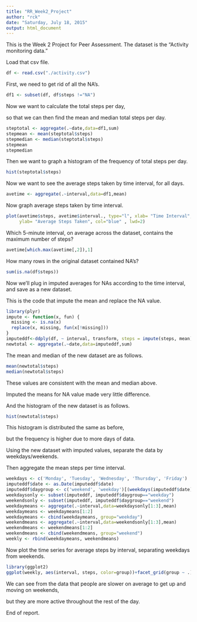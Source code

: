```yaml
---
title: "RR_Week2_Project"
author: "rck"
date: "Saturday, July 18, 2015"
output: html_document
---
```


This is the Week 2 Project for Peer Assessment. The dataset is the "Activity monitoring data." 

Load that csv file.
```r
df <- read.csv("./activity.csv")
```

First, we need to get rid of all the NA's.
```r
df1 <- subset(df, df$steps !="NA")
```

Now we want to calculate the total steps per day,

so that we can then find the mean and median total steps per day.
```r
steptotal <- aggregate(.~date,data=df1,sum)
stepmean <- mean(steptotal$steps)
stepmedian <- median(steptotal$steps)
stepmean
stepmedian
```


Then we want to graph a histogram of the frequency of total steps per day.
```r
hist(steptotal$steps)
```

Now we want to see the average steps taken by time interval, for all days.
```r
avetime <- aggregate(.~interval,data=df1,mean)
```


Now graph average steps taken by time interval.
```r
plot(avetime$steps, avetime$interval., type="l", xlab= "Time Interval", 
     ylab= "Average Steps Taken", col="blue" , lwd=2)
```


Which 5-minute interval, on average across the dataset, contains the maximum number of steps?
```r
avetime[which.max(avetime[,2]),1]
```


How many rows in the original dataset contained NA's?
```r
sum(is.na(df$steps))
```


Now we'll plug in imputed averages for NAs according to the time interval, and save as a new dataset.

This is the code that impute the mean and replace the NA value.
```r
library(plyr)
impute <- function(x, fun) {
  missing <- is.na(x)
  replace(x, missing, fun(x[!missing]))
}
imputeddf<-ddply(df, ~ interval, transform, steps = impute(steps, mean))
newtotal <- aggregate(.~date,data=imputeddf,sum)
```


The mean and median of the new dataset are as follows.
```r
mean(newtotal$steps)
median(newtotal$steps)
```
These values are consistent with the mean and median above.

Imputed the means for NA value made very little difference.


And the histogram of the new dataset is as follows.
```r
hist(newtotal$steps)
```

This histogram is distributed the same as before, 

but the frequency is higher due to more days of data.

Using the new dataset with imputed values, separate the data by weekdays/weekends.

Then aggregate the mean steps per time interval.
```r
weekdays <- c('Monday', 'Tuesday', 'Wednesday', 'Thursday', 'Friday')
imputeddf$date <- as.Date(imputeddf$date)
imputeddf$daygroup <- c('weekend', 'weekday')[(weekdays(imputeddf$date) %in% weekdays)+1L]
weekdaysonly <- subset(imputeddf, imputeddf$daygroup=="weekday")
weekendsonly <- subset(imputeddf, imputeddf$daygroup=="weekend")
weekdaymeans <- aggregate(.~interval,data=weekdaysonly[1:3],mean)
weekdaymeans <- weekdaymeans[1:2]
weekdaymeans <- cbind(weekdaymeans, group="weekday")
weekendmeans <- aggregate(.~interval,data=weekendsonly[1:3],mean)
weekendmeans <- weekendmeans[1:2]
weekendmeans <- cbind(weekendmeans, group="weekend")
weekly <- rbind(weekdaymeans, weekendmeans)
```


Now plot the time series for average steps by interval, separating weekdays from weekends.
```r
library(ggplot2)
ggplot(weekly, aes(interval, steps, color=group))+facet_grid(group ~ .)+geom_line()
```

We can see from the data that people are slower on average to get up and moving on weekends,

but they are more active throughout the rest of the day.


End of report.
